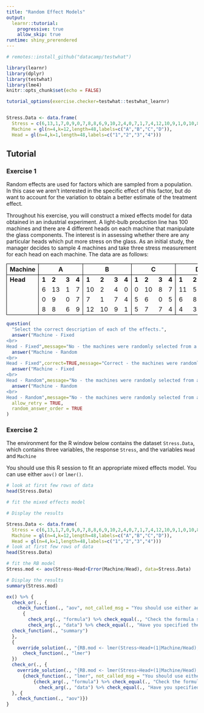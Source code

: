 ```yaml
---
title: "Random Effect Models"
output: 
  learnr::tutorial:
    progressive: true
    allow_skip: true
runtime: shiny_prerendered
---
```


```r
# remotes::install_github("datacamp/testwhat")

library(learnr)
library(dplyr)
library(testwhat)
library(lme4)
knitr::opts_chunk$set(echo = FALSE)

tutorial_options(exercise.checker=testwhat::testwhat_learnr)


Stress.Data <- data.frame(
  Stress = c(6,13,1,7,0,9,0,7,8,8,6,9,10,2,4,0,7,1,7,4,12,10,9,1,0,10,8,7,5,6,0,5,5,7,7,4,11,5,1,0,6,8,9,6,4,3,4,5),
  Machine = gl(n=4,k=12,length=48,labels=c("A","B","C","D")),
  Head = gl(n=4,k=1,length=48,labels=c("1","2","3","4")))
```

## Tutorial

### Exercise 1
Random effects are used for factors which are sampled from a population. In this case we aren't interested in the specific effect of this factor, but do want to account for the variation to obtain a better estimate of the treatment effect.

Throughout his exercise, you will construct a mixed effects model for data obtained in an industrial experiment. A light-bulb production line has 100 machines and there are 4 different heads on each machine that manipulate the glass components. The interest is in assessing whether there are any particular heads which put more stress on the glass. As an initial study, the manager decides to sample 4 machines and take three stress measurement for each head on each machine. The data are as follows:

```{=html}
<table style="width:100%">
  <thead>
    <tr>
      <th style="text-align: left;border: 1px solid black;
  border-collapse: collapse;" align="left">Machine</th>
      <th colspan="4" style="border: 1px solid black;
  border-collapse: collapse;">A</th>
      <th colspan="4" style="border: 1px solid black;
  border-collapse: collapse;">B</th>
      <th colspan="4" style="border: 1px solid black;
  border-collapse: collapse;">C</th>
      <th colspan="4" style="border: 1px solid black;
  border-collapse: collapse;">D</th>
    </tr>
  </thead>
  <tbody>
    <tr>
      <td style="border-right: 1px solid black; border-left: 1px solid black; border-collapse: collapse;"><b>Head</b></td>
      <td><b>1</b></td>
      <td><b>2</b></td>
      <td><b>3</b></td>
      <td style="border-right: 1px solid black; border-collapse: collapse;"><b>4</b></td>
      <td><b>1</b></td>
      <td><b>2</b></td>
      <td><b>3</b></td>
      <td style="border-right: 1px solid black; border-collapse: collapse;"><b>4</b></td>
      <td><b>1</b></td>
      <td><b>2</b></td>
      <td><b>3</b></td>
      <td style="border-right: 1px solid black; border-collapse: collapse;"><b>4</b></td>
      <td><b>1</b></td>
      <td><b>2</b></td>
      <td><b>3</b></td>
      <td style="border-right: 1px solid black; border-collapse: collapse;"><b>4</b></td>
    </tr>
    <tr>
      <td rowspan="3" style="border-right: 1px solid black; border-left: 1px solid black; border-collapse: collapse;"></td>
      <td>6</td>
      <td>13</td>
      <td>1</td>
      <td style="border-right: 1px solid black; border-collapse: collapse;">7</td>
      <td>10</td>
      <td>2</td>
      <td>4</td>
      <td style="border-right: 1px solid black; border-collapse: collapse;">0</td>
      <td>0</td>
      <td>10</td>
      <td>8</td>
      <td style="border-right: 1px solid black; border-collapse: collapse;">7</td>
      <td>11</td>
      <td>5</td>
      <td>1</td>
      <td style="border-right: 1px solid black; border-collapse: collapse;">0</td>
    </tr>
    <tr>
      <td>0</td>
      <td>9</td>
      <td>0</td>
      <td style="border-right: 1px solid black; border-collapse: collapse;">7</td>
      <td>7</td>
      <td>1</td>
      <td>7</td>
      <td style="border-right: 1px solid black; border-collapse: collapse;">4</td>
      <td>5</td>
      <td>6</td>
      <td>0</td>
      <td style="border-right: 1px solid black; border-collapse: collapse;">5</td>
      <td>6</td>
      <td>8</td>
      <td>9</td>
      <td style="border-right: 1px solid black; border-collapse: collapse;">6</td>
    </tr>
    <tr style="border-bottom: 1px solid black;">
      <td>8</td>
      <td>8</td>
      <td>6</td>
      <td style="border-right: 1px solid black; border-collapse: collapse;">9</td>
      <td>12</td>
      <td>10</td>
      <td>9</td>
      <td style="border-right: 1px solid black; border-collapse: collapse;">1</td>
      <td>5</td>
      <td>7</td>
      <td>7</td>
      <td style="border-right: 1px solid black; border-collapse: collapse;">4</td>
      <td>4</td>
      <td>3</td>
      <td>4</td>
      <td style="border-right: 1px solid black; border-collapse: collapse;">5</td>
    </tr>
  </tbody>
</table>
```

```r
question(
  "Select the correct description of each of the effects.",
  answer("Machine - Fixed
<br>
Head - Fixed",message="No - the machines were randomly selected from a larger set of machines so this should be a random effect."),
  answer("Machine - Random
<br>
Head - Fixed",correct=TRUE,message="Correct - the machines were randomly selected from a larger set of machines so this should be a random effect, and we are interested in the mean effect of head so this is a fixed effect."),
  answer("Machine - Fixed
<br>
Head - Random",message="No - the machines were randomly selected from a larger set of machines so this should be a random effect, and we are interested in the mean effect of head so this is a fixed effect."),
  answer("Machine - Random
<br>
Head - Random",message="No - the machines were randomly selected from a larger set of machines so this should be a random effect, but we are interested in the mean effect of head so this is a fixed effect."),
  allow_retry = TRUE,
  random_answer_order = TRUE
)
```

### Exercise 2
The environment for the R window below contains the dataset `Stress.Data`, which contains three variables, the response `Stress`, and the variables `Head` and `Machine`

You should use this R session to fit an appropriate mixed effects model. You can use either `aov()` or `lmer()`.

```r
# look at first few rows of data
head(Stress.Data)

# fit the mixed effects model

# Display the results
```

```r
Stress.Data <- data.frame(
  Stress = c(6,13,1,7,0,9,0,7,8,8,6,9,10,2,4,0,7,1,7,4,12,10,9,1,0,10,8,7,5,6,0,5,5,7,7,4,11,5,1,0,6,8,9,6,4,3,4,5),
  Machine = gl(n=4,k=12,length=48,labels=c("A","B","C","D")),
  Head = gl(n=4,k=1,length=48,labels=c("1","2","3","4")))
# look at first few rows of data
head(Stress.Data)

# fit the RB model
Stress.mod <- aov(Stress~Head+Error(Machine/Head), data=Stress.Data)

# Display the results
summary(Stress.mod)
```

```r
ex() %>% {
  check_or(., {
    check_function(., "aov", not_called_msg = "You should use either aov() or lm() to fit the model") %>%
      {
        check_arg(., "formula") %>% check_equal(., "Check the formula specified in the aov() function. Have you specified the random effect correctly using the Error() function?")
        check_arg(., "data") %>% check_equal(., "Have you specified the data set correctly?")}
  check_function(., "summary")
  }, 
  {
    override_solution(., "{RB.mod <- lmer(Stress~Head+(1|Machine/Head), data=Stress.Data); anova(RB.mod)}") %>%
      check_function(., "lmer")
  })
  check_or(., {
    override_solution(., "{RB.mod <- lmer(Stress~Head+(1|Machine/Head), data=Stress.Data); anova(RB.mod)}") %>%
      {check_function(., "lmer", not_called_msg = "You should use either aov() or lmer() to fit the model") %>%
          {check_arg(., "formula") %>% check_equal(., "Check the formula specified in the lmer() function. The random effect should be specified as (1|random/fixed) for an interaction.")
            check_arg(., "data") %>% check_equal(., "Have you specified the data set correctly?")}}
  }, {
    check_function(., "aov")})
}
```

